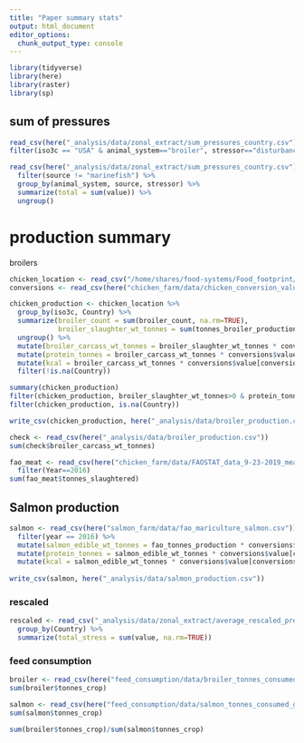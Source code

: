 ```yaml
---
title: "Paper summary stats"
output: html_document
editor_options: 
  chunk_output_type: console
---
```



```r

library(tidyverse)
library(here)
library(raster)
library(sp)
```


## sum of pressures
```r

read_csv(here("_analysis/data/zonal_extract/sum_pressures_country.csv")) %>%
filter(iso3c == "USA" & animal_system=="broiler", stressor=="disturbance")

read_csv(here("_analysis/data/zonal_extract/sum_pressures_country.csv")) %>%
  filter(source != "marinefish") %>%
  group_by(animal_system, source, stressor) %>%
  summarize(total = sum(value)) %>%
  ungroup()

```


# production summary
broilers
```r

chicken_location <- read_csv("/home/shares/food-systems/Food_footprint/dataprep/chicken_farm/chickens_spatial_df_gf.csv", col_types = "ddcccddddccc") 
conversions <- read_csv(here("chicken_farm/data/chicken_conversion_values.csv"))

chicken_production <- chicken_location %>%
  group_by(iso3c, Country) %>%
  summarize(broiler_count = sum(broiler_count, na.rm=TRUE),
            broiler_slaughter_wt_tonnes = sum(tonnes_broiler_production, na.rm=TRUE)) %>%
  ungroup() %>%
  mutate(broiler_carcass_wt_tonnes = broiler_slaughter_wt_tonnes * conversions$value[conversions$name=="live_to_carcass_wt"]) %>%
  mutate(protein_tonnes = broiler_carcass_wt_tonnes * conversions$value[conversions$name=="carcass_to_protein"]) %>%
  mutate(kcal = broiler_carcass_wt_tonnes * conversions$value[conversions$name=="kcal_per_tonne_carcass_wt"]) %>%
  filter(!is.na(Country))

summary(chicken_production)
filter(chicken_production, broiler_slaughter_wt_tonnes>0 & protein_tonnes==0)
filter(chicken_production, is.na(Country))

write_csv(chicken_production, here("_analysis/data/broiler_production.csv"))

check <- read_csv(here("_analysis/data/broiler_production.csv")) 
sum(check$broiler_carcass_wt_tonnes)

fao_meat <- read_csv(here("chicken_farm/data/FAOSTAT_data_9-23-2019_meat_chickens_standardized.csv")) %>%
  filter(Year==2016)
sum(fao_meat$tonnes_slaughtered)
```



## Salmon production
```r
salmon <- read_csv(here("salmon_farm/data/fao_mariculture_salmon.csv")) %>%
  filter(year == 2016) %>%
  mutate(salmon_edible_wt_tonnes = fao_tonnes_production * conversions$value[conversions$name=="salmon_live_wt_raw_edible_wt"]) %>%
  mutate(protein_tonnes = salmon_edible_wt_tonnes * conversions$value[conversions$name=="salmon_edible_wt_to_protein"]) %>%
  mutate(kcal = salmon_edible_wt_tonnes * conversions$value[conversions$name=="salmon_kcal_per_tonne_edible_wt"])
  
write_csv(salmon, here("_analysis/data/salmon_production.csv"))
```


### rescaled
```r
rescaled <- read_csv("_analysis/data/zonal_extract/average_rescaled_pressures_country.csv") %>%
  group_by(Country) %>%
  summarize(total_stress = sum(value, na.rm=TRUE))

```


### feed consumption
```r
broiler <- read_csv(here("feed_consumption/data/broiler_tonnes_consumed_global.csv"))
sum(broiler$tonnes_crop)

salmon <- read_csv(here("feed_consumption/data/salmon_tonnes_consumed_global.csv"))
sum(salmon$tonnes_crop)

sum(broiler$tonnes_crop)/sum(salmon$tonnes_crop)

```